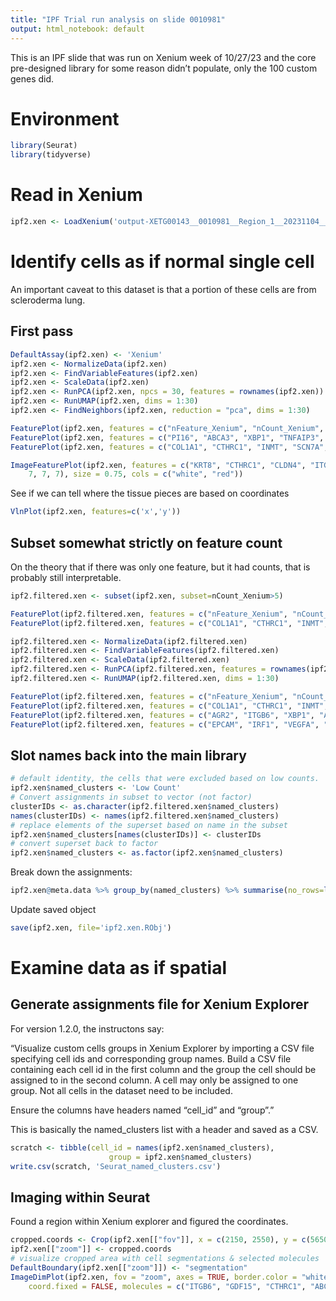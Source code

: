 ```yaml
---
title: "IPF Trial run analysis on slide 0010981"
output: html_notebook: default
---
```


This is an IPF slide that was run on Xenium week of 10/27/23 and the core pre-designed library for some reason didn't populate, only the 100 custom genes did.


# Environment
```r
library(Seurat)
library(tidyverse)
```

# Read in Xenium 
```r
ipf2.xen <- LoadXenium('output-XETG00143__0010981__Region_1__20231104__002020/')
```

# Identify cells as if normal single cell

An important caveat to this dataset is that a portion of these cells are from scleroderma lung. 

## First pass
```r
DefaultAssay(ipf2.xen) <- 'Xenium'
ipf2.xen <- NormalizeData(ipf2.xen)
ipf2.xen <- FindVariableFeatures(ipf2.xen)
ipf2.xen <- ScaleData(ipf2.xen)
ipf2.xen <- RunPCA(ipf2.xen, npcs = 30, features = rownames(ipf2.xen))
ipf2.xen <- RunUMAP(ipf2.xen, dims = 1:30)
ipf2.xen <- FindNeighbors(ipf2.xen, reduction = "pca", dims = 1:30)

```
```r
FeaturePlot(ipf2.xen, features = c("nFeature_Xenium", "nCount_Xenium", "nCount_ControlProbe", "nFeature_ControlProbe", 'AGR2','ITGB6'), min.cutoff='q25', max.cutoff='q90')
FeaturePlot(ipf2.xen, features = c("PI16", "ABCA3", "XBP1", "TNFAIP3", "WNT5A", "IFITM1"), min.cutoff='q25', max.cutoff='q90')
FeaturePlot(ipf2.xen, features = c("COL1A1", "CTHRC1", "INMT", "SCN7A", "KRT8", "CLDN4"), min.cutoff='q25', max.cutoff='q90')
```
```r
ImageFeaturePlot(ipf2.xen, features = c("KRT8", "CTHRC1", "CLDN4", "ITGB6"), max.cutoff = c(7,
    7, 7, 7), size = 0.75, cols = c("white", "red"))
```

See if we can tell where the tissue pieces are based on coordinates
```r
VlnPlot(ipf2.xen, features=c('x','y'))
```



## Subset somewhat strictly on feature count
On the theory that if there was only one feature, but it had counts, that is probably still interpretable.
```r
ipf2.filtered.xen <- subset(ipf2.xen, subset=nCount_Xenium>5)
```
```r
FeaturePlot(ipf2.filtered.xen, features = c("nFeature_Xenium", "nCount_Xenium", "nCount_ControlProbe", "nFeature_ControlProbe", 'AGR2','ITGB6'), min.cutoff='q25', max.cutoff='q90')
FeaturePlot(ipf2.filtered.xen, features = c("COL1A1", "CTHRC1", "INMT", "SCN7A", "KRT8", "CLDN4"), min.cutoff='q25', max.cutoff='q90')
```

```r
ipf2.filtered.xen <- NormalizeData(ipf2.filtered.xen)
ipf2.filtered.xen <- FindVariableFeatures(ipf2.filtered.xen)
ipf2.filtered.xen <- ScaleData(ipf2.filtered.xen)
ipf2.filtered.xen <- RunPCA(ipf2.filtered.xen, features = rownames(ipf2.filtered.xen))
ipf2.filtered.xen <- RunUMAP(ipf2.filtered.xen, dims = 1:30)
```
```r
FeaturePlot(ipf2.filtered.xen, features = c("nFeature_Xenium", "nCount_Xenium", "nCount_ControlProbe", "nFeature_ControlProbe"), min.cutoff='q1', max.cutoff='q90')
FeaturePlot(ipf2.filtered.xen, features = c("COL1A1", "CTHRC1", "INMT", "SCN7A", "TNFAIP3", "IFITM1"), min.cutoff='q1', max.cutoff='q90')
FeaturePlot(ipf2.filtered.xen, features = c("AGR2", "ITGB6", "XBP1", "ABCA3", "KRT8", "CLDN4"), min.cutoff='q1', max.cutoff='q90')
FeaturePlot(ipf2.filtered.xen, features = c("EPCAM", "IRF1", "VEGFA", "GDF15", "FKBP5", "PDGFRA"), min.cutoff='q1', max.cutoff='q90')
```



## Slot names back into the main library

```r
# default identity, the cells that were excluded based on low counts.
ipf2.xen$named_clusters <- 'Low Count'
# Convert assignments in subset to vector (not factor)
clusterIDs <- as.character(ipf2.filtered.xen$named_clusters)
names(clusterIDs) <- names(ipf2.filtered.xen$named_clusters)
# replace elements of the superset based on name in the subset
ipf2.xen$named_clusters[names(clusterIDs)] <- clusterIDs
# convert superset back to factor
ipf2.xen$named_clusters <- as.factor(ipf2.xen$named_clusters)
```
Break down the assignments:
```r
ipf2.xen@meta.data %>% group_by(named_clusters) %>% summarise(no_rows=length(named_clusters))
```
Update saved object
```r
save(ipf2.xen, file='ipf2.xen.RObj')
```

# Examine data as if spatial

## Generate assignments file for Xenium Explorer
For version 1.2.0, the instructons say:

"Visualize custom cells groups in Xenium Explorer by importing a CSV file specifying cell ids and corresponding group names. Build a CSV file containing each cell id in the first column and the group the cell should be assigned to in the second column. A cell may only be assigned to one group. Not all cells in the dataset need to be included.

Ensure the columns have headers named “cell_id” and “group”."

This is basically the named_clusters list with a header and saved as a CSV.

```r
scratch <- tibble(cell_id = names(ipf2.xen$named_clusters),
                      group = ipf2.xen$named_clusters)
write.csv(scratch, 'Seurat_named_clusters.csv')
```

## Imaging within Seurat
Found a region within Xenium explorer and figured the coordinates.

```r
cropped.coords <- Crop(ipf2.xen[["fov"]], x = c(2150, 2550), y = c(5650, 5950), coords = "plot")
ipf2.xen[["zoom"]] <- cropped.coords
# visualize cropped area with cell segmentations & selected molecules
DefaultBoundary(ipf2.xen[["zoom"]]) <- "segmentation"
ImageDimPlot(ipf2.xen, fov = "zoom", axes = TRUE, border.color = "white", border.size = 0.1, cols = "polychrome",
    coord.fixed = FALSE, molecules = c("ITGB6", "GDF15", "CTHRC1", "ABCA3", "CLDN4"), nmols = 10000)
```

